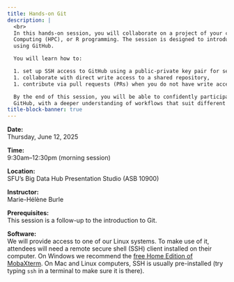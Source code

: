 ```yaml
---
title: Hands-on Git
description: |
  <br>
  In this hands-on session, you will collaborate on a project of your choice: Bash scripting, High-Performance
  Computing (HPC), or R programming. The session is designed to introduce practical collaboration techniques
  using GitHub.

  You will learn how to:

  1. set up SSH access to GitHub using a public-private key pair for secure authentication,
  1. collaborate with direct write access to a shared repository,
  1. contribute via pull requests (PRs) when you do not have write access.

  By the end of this session, you will be able to confidently participate in or manage collaborative projects on
  GitHub, with a deeper understanding of workflows that suit different access levels.
title-block-banner: true
---
```


:::{.topdef}

**Date:** \
Thursday, June 12, 2025

**Time:** \
9:30am–12:30pm (morning session)

**Location:** \
SFU's Big Data Hub Presentation Studio (ASB 10900)

**Instructor:** \
Marie-Hélène Burle

**Prerequisites:** \
This session is a follow-up to the introduction to Git.

**Software:** \
We will provide access to one of our Linux systems. To make use of it, attendees will need a remote secure shell (SSH) client installed on their computer. On Windows we recommend the [free Home Edition of MobaXterm](https://mobaxterm.mobatek.net/download.html). On Mac and Linux computers, SSH is usually pre-installed (try typing `ssh` in a terminal to make sure it is there).

:::

<!-- <br> -->

<!-- ## Workflow -->

<!-- We will begin with a 30–60 minute lecture covering collaboration on GitHub in two scenarios: (1) when you have -->
<!-- direct write access to a repository, and (2) when you contribute via pull requests without write access. Then -->
<!-- we proceed with the hands-on part: -->

<!-- 1. Create GitHub accounts. -->
<!-- 1. Create a [private-public ssh key pair](https://docs.alliancecan.ca/wiki/SSH_Keys), upload your public key to GitHub. -->
<!-- 1. Get into pairs by topic (Bash, HPC, R). -->
<!-- 1. One person in each team creates a GitHub repo and gives write access to the other person. -->
<!-- 1. Each team works on a series of exercises splitting them between the two and collaborating via a single GitHub repo. -->
<!-- 1. Each pair submits a pull request (PR) to the central Bash+HPC+R repository with their solutions. -->

<!-- ## Bash exercises -->

<!-- ### Bash exercise 1 -->

<!-- Write a function `check()` that complains when it does not receive any arguments. -->

<!-- ### Bash exercise 2 -->

<!-- Write a function `countfiles()` to count files in all directories passed to it as arguments (need to loop -->
<!--    through all arguments). At the beginning add the check printing the command syntax if nothing was passed to -->
<!--    the function: -->

<!-- ```sh -->
<!-- $ countfiles -->
<!-- No arguments given. Usage: countfiles dir1 dir2 ... -->
<!-- $ countfiles <dir1> <dir2> -->
<!-- dir1 has 10 files -->
<!-- dir2 has 5 files -->
<!-- ``` -->

<!-- ### Bash exercise 3 -->

<!-- Write a function to swap two file names. Add a check that both files exist, before renaming them. -->

<!-- ### Bash exercise 4 -->

<!-- Write a function `archive()` to replace directories with their gzipped archives. -->

<!-- ```sh -->
<!-- $ ls -F -->
<!-- chapter1/  chapter2/  notes/ data/ -->
<!-- $ archive chapter* notes/ -->
<!-- $ ls -F -->
<!-- chapter1.tar.gz  chapter2.tar.gz  notes.tar.gz  data/ -->
<!-- ``` -->

<!-- If for any reason the function fails to create an archive, do not remove the original directory. -->

<!-- ### Bash exercise 5 -->

<!-- Write the reverse function `unarchive()` that replaces a gzipped tarball with a directory. -->

<!-- ### Bash exercise 6 -->

<!-- Imagine that the directory `/project/def-sponsor00/shared/toyModel` contains results from a numerical -->
<!--    simulation. Write a command to copy every 10th file (starting from `yB31_oneblock_00000.vti`) from this -->
<!--    directory to one of your own directories. **Hint**: create an alphabetically sorted list of files in that -->
<!--    directory and then use awk's `NR` variable. -->

<!-- ### Bash exercise 7 -->

<!-- Similarly to the previous exercise, write a command to create a tar archive that includes every 20th file -->
<!--    from the simulation directory `/project/def-sponsor00/shared/toyModel`. Is it possible to do this in one -->
<!--    command? Why does it remove leading '/' from file paths? -->

<!-- ### Bash exercise 8 -->

<!-- Write a one-line command that finds 5 largest files in the current directory (and all of its -->
<!--    subdirectories) and prints only their names and file sizes in the human-readable format (indicating bytes, -->
<!--    kB, MB, GB, ...) in the decreasing file-size order. Hint: use `find`, `xargs`, and `awk`. -->

<!-- ### Bash exercise 9 -->

<!-- Write a loop to replace spaces to underscores in all file names in the current directory. -->

<!-- ```sh -->
<!-- touch hello "first phrase" "second phrase" "good morning, everyone" -->
<!-- ls -l -->
<!-- ls *\ * -->
<!-- ``` -->

<!-- ### Bash exercise 10 -->

<!-- Write a one-line command that will search for a string in all files in the current directory and all its -->
<!--     subdirectories, and will hide errors (e.g. due to permissions). -->

<!-- ### Bash exercise 11 -->

<!-- Using brace expansion (`{...}`), write a one-line command to create 365 empty Markdown files in the format -->
<!--     `YEAR-MON-DD.md`, i.e. `2025-Jan-01.md, 2025-Jan-02.md, ..., 2025-Dec-31.md`. -->

<!-- ## HPC exercises -->

<!-- ### HPC exercise 1 -->

<!-- Implement `pi.c` (from the HPC course) in Julia or R, run it via Slurm, compare timing to C and Python -->
<!--    versions. -->

<!-- ### HPC exercise 2 -->

<!-- Using `distributedPi.c` as an example, write a C program with a ping-pong communication pattern between two -->
<!--    MPI processes: rank 0 sends an integer to rank 1, and rank 1 sends it back to rank 0. Use `MPI_Send` and -->
<!--    `MPI_Recv` functions. Repeat this $N=1000$ times and measure the average round-trip time. Try with (1) two -->
<!--    cores on one node and (2) two cores on two different nodes. -->

<!-- ### HPC exercise 3 -->

<!-- Consider the following compact multi-threaded Julia code to compute a [Julia set](https://en.wikipedia.org/wiki/Julia_set): -->

<!-- ```jl -->
<!-- using ThreadsX, BenchmarkTools -->

<!-- function pixel(z) -->
<!--     c = 0.355 + 0.355im -->
<!--     z *= 1.2   # zoom out -->
<!--     for i = 1:255 -->
<!--         z = z^2 + c -->
<!--         if abs(z) >= 4 -->
<!--             return i -->
<!--         end -->
<!--     end -->
<!--     return 255 -->
<!-- end -->

<!-- const height, width = repeat([2_000],2)   # 2000^2 image -->

<!-- println("Computing Julia set ...") -->
<!-- point = zeros(Complex{Float32}, height, width); -->
<!-- stability = zeros(Int32, height, width); -->
<!-- for i in 1:height, j in 1:width -->
<!--     point[i,j] = (2*(j-0.5)/width-1) + (2*(i-0.5)/height-1)im # rescale to -1:1 in the complex plane -->
<!-- end -->
<!-- stability = @btime ThreadsX.map(pixel, point); -->
<!-- ``` -->

<!-- Store this code as `juliaSet.jl` and write a Slurm script to run it as a shared-memory job. On the -->
<!-- training cluster, run this code on 1 core, 2 cores, and so on up to the maximum number of cores per node. You -->
<!-- will need to install the 3rd-party Julia libraries `ThreadsX.jl` and `BenchmarkTools.jl`. -->

<!-- ### HPC exercise 4 -->

<!-- Write the function `usage()` described in the "Workflows" section in the HPC slides from Tuesday. -->

<!-- ## R exercises -->

<!-- ### R exercise 1 -->

<!-- Consider the following code: -->

<!-- ```{.r} -->
<!-- f1 <- function(n) { -->
<!--   squares_sum <- 0 -->
<!--   for(i in 1:length(n)) { -->
<!--     squares_sum <- squares_sum + n[i]^2 -->
<!--   } -->
<!--   squares_sum -->
<!-- } -->

<!-- n <- 1:10000 -->

<!-- f1(n) -->
<!-- ``` -->

<!-- Write a function `f2()` that is more efficient than `f1()` (make sure that both functions give you the same result and that `f2()` is indeed faster). -->

<!-- :::{.notenoit} -->

<!-- Answer: -->

<!-- ```{.r} -->
<!-- library(bench) -->

<!-- f2 <- function(n) { -->
<!--   squares_sum <- sum(n^2) -->
<!--   squares_sum -->
<!-- } -->

<!-- n <- 1:10000 -->

<!-- f2(n) -->

<!-- mark(f1(n), f2(n)) -->
<!-- ``` -->

<!-- ::: -->

<!-- ### R exercise 2 -->

<!-- Consider the following code: -->

<!-- ```{.r} -->
<!-- f1 <- function(n) { -->
<!--   cum_sum <- numeric(0) -->
<!--   for (i in 1:length(n)) { -->
<!--     cum_sum <- c(cum_sum, sum(n[1:i])) -->
<!--   } -->
<!--   cum_sum -->
<!-- } -->

<!-- n <- 1:10000 -->

<!-- f1(n) -->
<!-- ``` -->

<!-- Write a more efficient code that gives the same result. -->

<!-- <\!-- :::{.notenoit} -\-> -->

<!-- <\!-- Answer: -\-> -->

<!-- <\!-- ```{.r} -\-> -->
<!-- <\!-- library(bench) -\-> -->

<!-- <\!-- n <- 1:10000 -\-> -->

<!-- <\!-- cumsum(n) -\-> -->

<!-- <\!-- mark(f1(n), cumsum(n)) -\-> -->
<!-- <\!-- ``` -\-> -->

<!-- <\!-- ::: -\-> -->

<!-- ### R exercise 3 -->

<!-- Consider the code: -->

<!-- ```{.r} -->
<!-- f1 <- function(n, threshold) { -->
<!--   count <- 0 -->
<!--   for (i in 1:length(n)) { -->
<!--     if (n[i] > threshold) { -->
<!--       count <- count + 1 -->
<!--     } -->
<!--   } -->
<!--   count -->
<!-- } -->

<!-- set.seed(42) -->
<!-- n <- runif(100000, min = 0, max = 1000) -->
<!-- threshold <- 500 -->

<!-- f1(n, threshold) -->
<!-- ``` -->

<!-- Write a function `f2()` that is more efficient than `f1()` (make sure that both functions give you the same result and that `f2()` is indeed faster). -->

<!-- <\!-- :::{.notenoit} -\-> -->

<!-- <\!-- Answer: -\-> -->

<!-- <\!-- ```{.r} -\-> -->
<!-- <\!-- library(bench) -\-> -->

<!-- <\!-- f2 <- function(n, threshold) { -\-> -->
<!-- <\!--   count <- sum(n > threshold) -\-> -->
<!-- <\!--   count -\-> -->
<!-- <\!-- } -\-> -->

<!-- <\!-- set.seed(42) -\-> -->
<!-- <\!-- n <- runif(100000, min = 0, max = 1000) -\-> -->
<!-- <\!-- threshold <- 500 -\-> -->

<!-- <\!-- f2(n, threshold) -\-> -->

<!-- <\!-- mark(f1(n, threshold), f2(n, threshold)) -\-> -->
<!-- <\!-- ``` -\-> -->

<!-- <\!-- ::: -\-> -->
